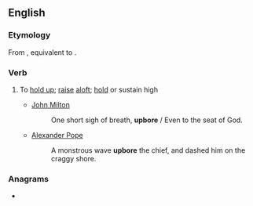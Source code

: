 ==English==

===Etymology===
From {{inh|en|enm|upberen}}, equivalent to {{prefix|en|up|bear}}.

===Verb===
{{en-verb|upbears|upbearing|upbore|upborne|past_ptc2=upbore}}

# {{lb|en|dated|transitive}} To [[hold up]]; [[raise]] [[aloft]]; [[hold]] or sustain high
#* [[w:John Milton|John Milton]]
#*: One short sigh of breath, '''upbore''' / Even to the seat of God.
#* [[w:Alexander Pope|Alexander Pope]]
#*: A monstrous wave '''upbore''' the chief, and dashed him on the craggy shore.

===Anagrams===
* {{anagrams|en|a=abepru|bear up}}